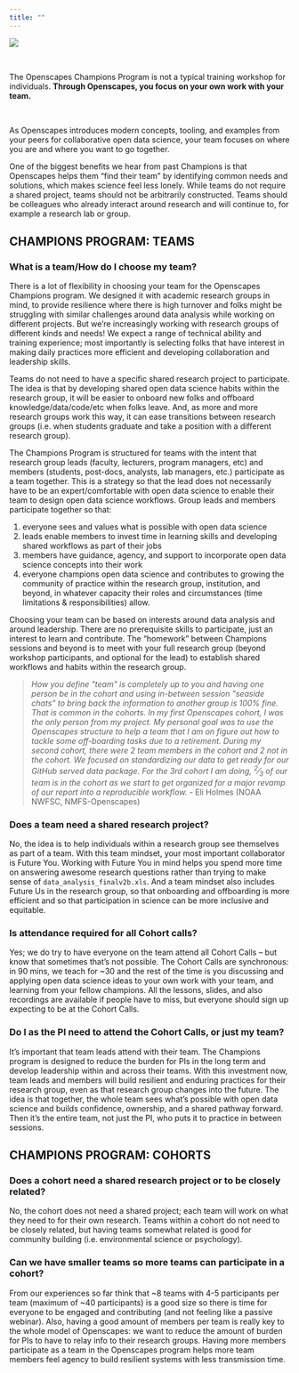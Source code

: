 ```yaml
---
title: ""
---
```


::: column-screen
![](images/banner_imgs/text_banners/faq_banner.png)

<br>

::: white-div

::: {.medium-body-text .center-text}
The Openscapes Champions Program is not a typical training workshop for individuals. **Through Openscapes, you focus on your own work with your team.**
:::

<br>

As Openscapes introduces modern concepts, tooling, and examples from your peers for collaborative open data science, your team focuses on where you are and where you want to go together.

One of the biggest benefits we hear from past Champions is that Openscapes helps them "find their team" by identifying common needs and solutions, which makes science feel less lonely. While teams do not require a shared project, teams should not be arbitrarily constructed. Teams should be colleagues who already interact around research and will continue to, for example a research lab or group.

## CHAMPIONS PROGRAM: TEAMS

### What is a team/How do I choose my team?

There is a lot of flexibility in choosing your team for the Openscapes Champions program. We designed it with academic research groups in mind, to provide resilience where there is high turnover and folks might be struggling with similar challenges around data analysis while working on different projects. But we're increasingly working with research groups of different kinds and needs! We expect a range of technical ability and training experience; most importantly is selecting folks that have interest in making daily practices more efficient and developing collaboration and leadership skills.

Teams do not need to have a specific shared research project to participate. The idea is that by developing shared open data science habits within the research group, it will be easier to onboard new folks and offboard knowledge/data/code/etc when folks leave. And, as more and more research groups work this way, it can ease transitions between research groups (i.e. when students graduate and take a position with a different research group).

The Champions Program is structured for teams with the intent that research group leads (faculty, lecturers, program managers, etc) and members (students, post-docs, analysts, lab managers, etc.) participate as a team together. This is a strategy so that the lead does not necessarily have to be an expert/comfortable with open data science to enable their team to design open data science workflows. Group leads and members participate together so that:

1.  everyone sees and values what is possible with open data science
2.  leads enable members to invest time in learning skills and developing shared workflows as part of their jobs
3.  members have guidance, agency, and support to incorporate open data science concepts into their work
4.  everyone champions open data science and contributes to growing the community of practice within the research group, institution, and beyond, in whatever capacity their roles and circumstances (time limitations & responsibilities) allow.

Choosing your team can be based on interests around data analysis and around leadership. There are no prerequisite skills to participate, just an interest to learn and contribute. The "homework" between Champions sessions and beyond is to meet with your full research group (beyond workshop participants, and optional for the lead) to establish shared workflows and habits within the research group.

>*How you define \"team\" is completely up to you and having one person be in the cohort and using in-between session \"seaside chats\" to bring back the information to another group is 100% fine. That is common in the cohorts. In my first Openscapes cohort, I was the only person from my project. My personal goal was to use the Openscapes structure to help a team that I am on figure out how to tackle some off-boarding tasks due to a retirement. During my second cohort, there were 2 team members in the cohort and 2 not in the cohort. We focused on standardizing our data to get ready for our GitHub served data package. For the 3rd cohort I am doing, ^2^⁄~3~ of our team is in the cohort as we start to get organized for a major revamp of our report into a reproducible workflow.* - Eli Holmes (NOAA NWFSC, NMFS-Openscapes)

### Does a team need a shared research project?

No, the idea is to help individuals within a research group see themselves as part of a team. With this team mindset, your most important collaborator is Future You. Working with Future You in mind helps you spend more time on answering awesome research questions rather than trying to make sense of `data_analysis_finalv2b.xls`. And a team mindset also includes Future Us in the research group, so that onboarding and offboarding is more efficient and so that participation in science can be more inclusive and equitable.

### Is attendance required for all Cohort calls?

Yes; we do try to have everyone on the team attend all Cohort Calls – but know that sometimes that’s not possible. The Cohort Calls are synchronous: in 90 mins, we teach for ~30 and the rest of the time is you discussing and applying open data science ideas to your own work with your team, and learning from your fellow champions. All the lessons, slides, and also recordings are available if people have to miss, but everyone should sign up expecting to be at the Cohort Calls.

### Do I as the PI need to attend the Cohort Calls, or just my team?

It’s important that team leads attend with their team. The Champions program is designed to reduce the burden for PIs in the long term and develop leadership within and across their teams. With this investment now, team leads and members will build resilient and enduring practices for their research group, even as that research group changes into the future. The idea is that together, the whole team sees what’s possible with open data science and builds confidence, ownership, and a shared pathway forward. Then it’s the entire team, not just the PI, who puts it to practice in between sessions.

## CHAMPIONS PROGRAM: COHORTS

### Does a cohort need a shared research project or to be closely related?

No, the cohort does not need a shared project; each team will work on what they need to for their own research. Teams within a cohort do not need to be closely related, but having teams somewhat related is good for community building (i.e. environmental science or psychology).

### Can we have smaller teams so more teams can participate in a cohort?

From our experiences so far think that ~8 teams with 4-5 participants per team (maximum of ~40 participants) is a good size so there is time for everyone to be engaged and contributing (and not feeling like a passive webinar). Also, having a good amount of members per team is really key to the whole model of Openscapes: we want to reduce the amount of burden for PIs to have to relay info to their research groups. Having more members participate as a team in the Openscapes program helps more team members feel agency to build resilient systems with less transmission time.

:::

:::
